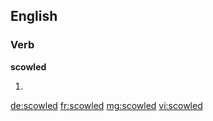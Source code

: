 ==English==

===Verb===
'''scowled'''

# {{past of|scowl}}

[[de:scowled]]
[[fr:scowled]]
[[mg:scowled]]
[[vi:scowled]]